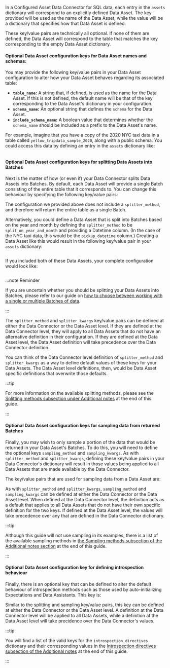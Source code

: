 
In a Configured Asset Data Connector for SQL data, each entry in the `assets` dictionary will correspond to an explicitly defined Data Asset.  The key provided will be used as the name of the Data Asset, while the value will be a dictionary that specifies how that Data Asset is defined.

These key/value pairs are technically all optional.  If none of them are defined, the Data Asset will correspond to the table that matches the key corresponding to the empty Data Asset dictionary.

#### Optional Data Asset configuration keys for Data Asset names and schemas:

You may provide the following key/value pairs in your Data Asset configuration to alter how your Data Asset behaves regarding its associated table:

- **`table_name`:** A string that, if defined, is used as the name for the Data Asset.  If this is not defined, the default name will be that of the key corresponding to the Data Asset's dictionary in your configuration.
- **`schema_name`:** An optional string that defines the `schema` for the Data Asset.
- **`include_schema_name`:** A boolean value that determines whether the `schema_name` should be included as a prefix to the Data Asset's name.

For example, imagine that you have a copy of the 2020 NYC taxi data in a table called `yellow_tripdata_sample_2020`, along with a public schema.  You could access this data by defining an entry in the `assets` dictionary like:

```python name="configured sql data asset single batch"
```


#### Optional Data Asset configuration keys for splitting Data Assets into Batches

Next is the matter of how (or even if) your Data Connector splits Data Assets into Batches.  By default, each Data Asset will provide a single Batch consisting of the entire table that it corresponds to.  You can change this behaviour by specifying the following key/value pairs:

<NoteOptionalDataConnectorKeys splitting={true} />

The configuration we provided above does not include a `splitter_method`, and therefore will return the entire table as a single Batch.

Alternatively, you could define a Data Asset that is split into Batches based on the year and month by defining the `splitter_method` to be `split_on_year_and_month` and providing a Datetime column. (In the case of the NYC taxi data, this would be the `pickup_datetime` column.)  Creating a Data Asset like this would result in the following key/value pair in your `assets` dictionary:

```python name="configured sql data asset multi batch"
```

If you included both of these Data Assets, your complete configuration would look like:

```python name="full configuration for sql configured Datasource"
```

:::note Reminder

If you are uncertain whether you should be splitting your Data Assets into Batches, please refer to our guide on [how to choose between working with a single or multiple Batches of data](../../how_to_choose_between_working_with_a_single_or_multiple_batches_of_data.md).

:::

The `splitter_method` and `splitter_kwargs` key/value pairs can be defined at either the Data Connector or the Data Asset level.  If they are defined at the Data Connector level, they will apply to all Data Assets that do not have an alternative definition in their configuration.  If they are defined at the Data Asset level, the Data Asset definition will take precedence over the Data Connector definition.

You can think of the Data Connector level definition of `splitter_method` and `splitter_kwargs` as a way to define default values of these keys for your Data Assets.  The Data Asset level definitions, then, would be Data Asset specific definitions that overwrite those defaults.

:::tip

For more information on the available splitting methods, please see the [Splitting methods subsection under Additional notes](#splitting-methods) at the end of this guide.

:::

#### Optional Data Asset configuration keys for sampling data from returned Batches

Finally, you may wish to only sample a portion of the data that would be returned in your Data Asset's Batches.  To do this, you will need to define the optional keys `sampling_method` and `sampling_kwargs`.  As with `splitter_method` and `splitter_kwargs`, defining these key/value pairs in your Data Connector's dictionary will result in those values being applied to all Data Assets that are made available by the Data Connector.

The key/value pairs that are used for sampling data from a Data Asset are:

<NoteOptionalDataConnectorKeys sampling={true} />

As with `splitter_method` and `splitter_kwargs`, `sampling_method` and `sampling_kwargs` can be defined at either the Data Connector or the Data Asset level.  When defined at the Data Connector level, the definition acts as a default that applies to all Data Assets that do not have their own specific definition for the two keys.  If defined at the Data Asset level, the values will take precedence over any that are defined in the Data Connector dictionary.

:::tip

Although this guide will not use sampling in its examples, there is a list of the available sampling methods in [the Sampling methods subsection of the Additional notes section](#sampling-methods) at the end of this guide.

:::

#### Optional Data Asset configuration key for defining introspection behaviour

Finally, there is an optional key that can be defined to alter the default behaviour of introspection methods such as those used by auto-initializing Expectations and Data Assistants.  This key is:

<NoteOptionalDataConnectorKeys introspection={true} />

Similar to the splitting and sampling key/value pairs, this key can be defined at either the Data Connector or the Data Asset level.  A definition at the Data Connector level will be applied to all Data Assets, while a definition at the Data Asset level will take precidence over the Data Connector's values.

:::tip

You will find a list of the valid keys for the `introspection_directives` dictionary and their corresponding values in the [Introspection directives subsection of the Additional notes](#introspection-directives) at the end of this guide.

:::